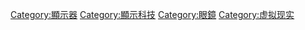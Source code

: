 {{commonscat|Head-mounted display}}
{{catmore}}

[[Category:顯示器|Category:顯示器]]
[[Category:顯示科技|Category:顯示科技]]
[[Category:眼鏡|Category:眼鏡]]
[[Category:虚拟现实|Category:虚拟现实]]